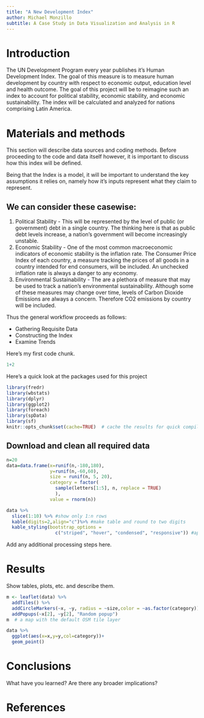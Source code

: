 ```yaml
---
title: "A New Development Index"
author: Michael Monzillo
subtitle: A Case Study in Data Visualization and Analysis in R
---
```


# Introduction
The UN Development Program every year publishes it's Human Development Index. The goal of this measure is to measure human development by country with respect to economic output, education level and health outcome. The goal of this project will be to reimagine such an index to account for political stability, economic stability, and economic sustainability. The index will be calculated and analyzed for nations comprising Latin America.

# Materials and methods

This section will describe data sources and coding methods. Before proceeding to the code and data itself however, it is important to discuss how this index will be defined.

Being that the Index is a model, it will be important to understand the key assumptions it
relies on, namely how it's inputs represent what they claim to represent. 

## We can consider these casewise:

1. Political Stability - This will be represented by the level of public (or government)
debt in a single country. The thinking here is that as public debt levels increase, a 
nation's government will become increasingly unstable.
2. Economic Stability - One of the most common macroeconomic indicators of economic 
stability is the inflation rate. The Consumer Price Index of each country, a measure
tracking the prices of all goods in a country intended for end consumers, will be included. An unchecked inflation rate is always a danger to any economy.
3. Environmental Sustainability - The are a plethora of measure that may be used to track a nation's environmental sustainability. Although some of these measures may change over time, levels of Carbon Dioxide Emissions are always a concern. Therefore CO2 emissions by country will be included.


Thus the general workflow proceeds as follows:

* Gathering Requisite Data
* Constructing the Index
* Examine Trends


Here's my first code chunk.
```r
1+2
```

Here's a quick look at the packages used for this project

```r
library(fredr)
library(wbstats)
library(dplyr)
library(ggplot2)
library(foreach)
library(spData)
library(sf)
knitr::opts_chunk$set(cache=TRUE)  # cache the results for quick compiling
```

## Download and clean all required data
```r
n=20
data=data.frame(x=runif(n,-180,180),
                y=runif(n,-60,60),
                size = runif(n, 5, 20),
                category = factor(
                  sample(letters[1:5], n, replace = TRUE)
                  ),
                value = rnorm(n))
```

```r
data %>% 
  slice(1:10) %>% #show only 1:n rows
  kable(digits=2,align="c")%>% #make table and round to two digits
  kable_styling(bootstrap_options = 
                  c("striped", "hover", "condensed", "responsive")) #apply other formatting
```

Add any additional processing steps here.

# Results

Show tables, plots, etc. and describe them.

```r
m <- leaflet(data) %>% 
  addTiles() %>% 
  addCircleMarkers(~x, ~y, radius = ~size,color = ~as.factor(category)) %>% 
  addPopups(~x[2], ~y[2], "Random popup")
m  # a map with the default OSM tile layer
```


```r
data %>% 
  ggplot(aes(x=x,y=y,col=category))+
  geom_point()
```

# Conclusions

What have you learned?  Are there any broader implications?

# References

